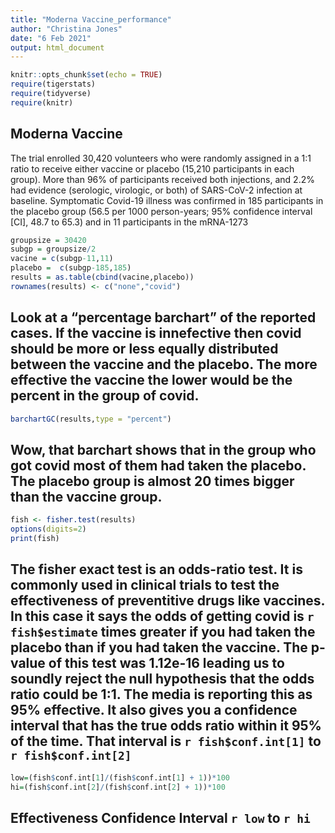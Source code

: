 ```yaml
---
title: "Moderna Vaccine_performance"
author: "Christina Jones"
date: "6 Feb 2021"
output: html_document
---
```


```r
knitr::opts_chunk$set(echo = TRUE)
require(tigerstats)
require(tidyverse)
require(knitr)
```

## Moderna Vaccine
  
The trial enrolled 30,420 volunteers who were randomly assigned in a 1:1 ratio to receive either vaccine or placebo (15,210 participants in each group). More than 96% of participants received both injections, and 2.2% had evidence (serologic, virologic, or both) of SARS-CoV-2 infection at baseline. Symptomatic Covid-19 illness was confirmed in 185 participants in the placebo group (56.5 per 1000 person-years; 95% confidence interval [CI], 48.7 to 65.3) and in 11 participants in the mRNA-1273

```r
groupsize = 30420
subgp = groupsize/2
vacine = c(subgp-11,11)
placebo =  c(subgp-185,185)
results = as.table(cbind(vacine,placebo))
rownames(results) <- c("none","covid")

```

## Look at a "percentage barchart" of the reported cases.  If the vaccine is innefective then covid should be more or less equally distributed between the vaccine and the placebo.  The more effective the vaccine the lower would be the percent in the group of covid.


```r
barchartGC(results,type = "percent")
```

## Wow, that barchart shows that in the group who got covid most of them had taken the placebo.  The placebo group is almost 20 times bigger than the vaccine group.

```r
fish <- fisher.test(results)
options(digits=2)
print(fish)
```

## The fisher exact test is an odds-ratio test. It is commonly used in clinical trials to test the effectiveness of preventitive drugs like vaccines. In this case it says the odds of getting covid is `r fish$estimate` times greater if you had taken the placebo than if you had taken the vaccine. The p-value of this test was 1.12e-16 leading us to soundly reject the null hypothesis that the odds ratio could be 1:1. The media is reporting this as 95% effective. It also gives you a confidence interval that has the true odds ratio within it 95% of the time.  That interval is `r fish$conf.int[1]` to `r fish$conf.int[2]`

```r
low=(fish$conf.int[1]/(fish$conf.int[1] + 1))*100
hi=(fish$conf.int[2]/(fish$conf.int[2] + 1))*100
```

## Effectiveness Confidence Interval `r low`  to `r hi`

